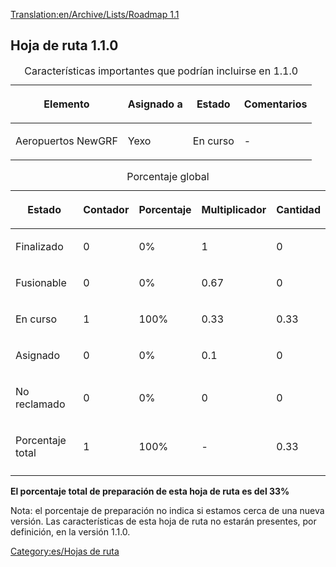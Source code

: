 [[Translation:en/Archive/Lists/Roadmap 1.1]]
{{es/Encabezamiento hoja de ruta|
Anterior=es/Archive/Lists/Hoja de ruta 1.0|
Actual=Hoja de ruta 1.1|
Siguiente=es/Archive/Lists/Hoja de ruta 1.2|
}}
== Hoja de ruta 1.1.0 ==

{| border="1"
|+ Características importantes que podrían incluirse en 1.1.0
|-
! Elemento !! Asignado a !! Estado !! Comentarios
|-
|Aeropuertos NewGRF || Yexo
!class="wip" | En curso || -
|}




{| border="1"
|+ Porcentaje global
|-
! Estado !! Contador !! Porcentaje !! Multiplicador !! Cantidad
|-
!class="checked" | Finalizado || 0 || 0% || 1 || 0
|-
!class="wip" | Fusionable || 0 || 0% || 0.67 || 0
|-
!class="wip" | En curso || 1 || 100% || 0.33 || 0.33
|-
!class="claimed" | Asignado || 0 || 0% || 0.1 || 0
|-
!class="unclaimed" | No reclamado || 0 || 0% || 0 || 0
|-
!class="wip" | Porcentaje total 
!class="wip" | 1
!class="wip" | 100% 
!class="wip" | - 
!class="wip" | 0.33
|-
|}
'''El porcentaje total de preparación de esta hoja de ruta es del 33%'''

Nota: el porcentaje de preparación no indica si estamos cerca de una nueva versión. Las características de esta hoja de ruta no estarán presentes, por definición, en la versión 1.1.0.

[[Category:es/Hojas de ruta]]